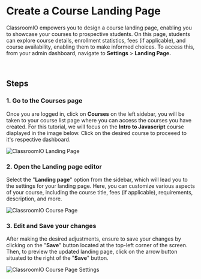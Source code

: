 
# Create a Course Landing Page

ClassroomIO empowers you to design a course landing page, enabling you to showcase your courses to prospective students. On this page, students can explore course details, enrollment statistics, fees (if applicable), and course availability, enabling them to make informed choices. To access this, from your admin dashboard, navigate to **Settings** > **Landing Page.**  

<br />

## Steps

### 1. Go to the Courses page

Once you are logged in, click on **Courses** on the left sidebar, you will be taken to your course list page where you can access the courses you have created.  For this tutorial, we will focus on the **Intro to Javascript** course diaplayed in the image below. Click on the desired course to proceeed to it's respective dashboard.
<br />

<Image src={CourseLandingPage} alt="ClassroomIO Landing Page" quality={100} />

### 2. Open the Landing page editor

Select the "**Landing page**" option from the sidebar, which will lead you to the settings for your landing page. Here, you can customize various aspects of your course, including the course title, fees (if applicable), requirements, description, and more.
<br />

<Image src={CoursePage} alt="ClassroomIO Course Page" quality={100} />

### 3. Edit and Save your changes

After making the desired adjustments, ensure to save your changes by clicking on the "**Save**" button located at the top-left corner of the screen. Then, to preview the updated landing page, click on the arrow button situated to the right of the "**Save**" button.
<br />

<Image src={LandingPage} alt="ClassroomIO Course Page Settings" quality={100} />
